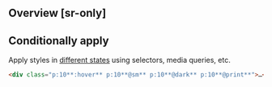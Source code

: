 ## Overview [sr-only]
<Overview/>

## Conditionally apply
Apply styles in [different states](/docs/states-and-queries) using selectors, media queries, etc.
```html
<div class="p:10**:hover** p:10**@sm** p:10**@dark** p:10**@print**">…</div>
```

